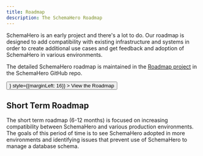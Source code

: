 ```yaml
---
title: Roadmap
description: The SchemaHero Roadmap
---
```



SchemaHero is an early project and there's a lot to do.
Our roadmap is designed to add compatibility with existing infrastructure and systems in order to create additional use cases and get feedback and adoption of SchemaHero in various environments.

The detailed SchemaHero roadmap is maintained in the [Roadmap project](https://github.com/schemahero/schemahero/projects/2) in the SchemaHero GitHub repo.

<div>
  <Button
    size="large"
    color={colors.primary}
    as={<a href="https://github.com/schemahero/schemahero/projects/2" />}
    style={{marginLeft: 16}}
  >
    View the Roadmap
  </Button>
</div>

## Short Term Roadmap

The short term roadmap (6-12 months) is focused on increasing compatibility between SchemaHero and various production environments.
The goals of this period of time is to see SchemaHero adopted in more environments and identifying issues that prevent use of SchemaHero to manage a database schema.

